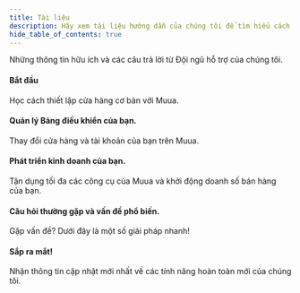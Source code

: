 ```yaml
---
title: Tài liệu
description: Hãy xem tài liệu hướng dẫn của chúng tôi để tìm hiểu cách triển khai giải pháp bán hàng đáng tin cậy dành cho doanh nghiệp một cách dễ dàng.
hide_table_of_contents: true
---
```



Những thông tin hữu ích và các câu trả lời từ Đội ngũ hỗ trợ của chúng tôi.

<div className="container" style={{ padding: 0 }}>
  <div className="row is-multiline">
    <div className="col col--6 margin-bottom--sm">
      <Link
        className="card"
        to="/docs/batdau/overview"
        style={{ height: '100%' }}
      >
        <div className="card__body">
          <h4>Bắt đầu</h4>
          <p>Học cách thiết lập cửa hàng cơ bản với Muua.</p>
        </div>
      </Link>
    </div>
    <div className="col col--6 margin-bottom--sm">
      <Link
        className="card"
        to="/docs/bang-dieu-khien/overview"
        style={{ height: '100%' }}
      >
        <div className="card__body">
          <h4>Quản lý Bảng điều khiển của bạn.</h4>
          <p>Thay đổi cửa hàng và tài khoản của bạn trên Muua.</p>
        </div>
      </Link>
    </div>
  </div>
  <div className="row is-multiline">
    <div className="col col--6">
      <Link
        className="card"
        to="/docs/bang-dieu-khien/overview"
        style={{ height: '100%' }}
      >
        <div className="card__body">
          <h4>Phát triển kinh doanh của bạn.</h4>
          <p>
            Tận dụng tối đa các công cụ của Muua và khởi động doanh số bán hàng
            của bạn.
          </p>
        </div>
      </Link>
    </div>
    <div className="col col--6 margin-bottom--sm">
      <Link
        className="card"
        to="/docs/hoi-dap/overview"
        style={{ height: '100%' }}
      >
        <div className="card__body">
          <h4>Câu hỏi thường gặp và vấn đề phổ biến.</h4>
          <p>Gặp vấn đề? Dưới đây là một số giải pháp nhanh!</p>
        </div>
      </Link>
    </div>
    <div className="col col--6 margin-bottom--sm">
      <Link
        className="card"
        to="/docs/hoi-dap/overview"
        style={{ height: '100%' }}
      >
        <div className="card__body">
          <h4>Sắp ra mắt!</h4>
          <p>
            Nhận thông tin cập nhật mới nhất về các tính năng hoàn toàn mới của
            chúng tôi.
          </p>
        </div>
      </Link>
    </div>
  </div>
</div>
